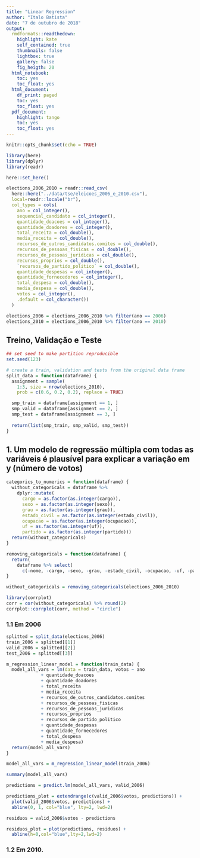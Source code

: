```yaml
---
title: "Linear Regression"
author: "Italo Batista"
date: "7 de outubro de 2018"
output:
  rmdformats::readthedown:
    highlight: kate
    self_contained: true
    thumbnails: false
    lightbox: true
    gallery: false
    fig_heigth: 20
  html_notebook:
    toc: yes
    toc_float: yes
  html_document:
    df_print: paged
    toc: yes
    toc_float: yes       
  pdf_document:
    highlight: tango
    toc: yes
    toc_float: yes
---
```


```r
knitr::opts_chunk$set(echo = TRUE)
```

```r
library(here)
library(dplyr)
library(readr)

here::set_here()

elections_2006_2010 = readr::read_csv(
  here::here("../data/tse/eleicoes_2006_e_2010.csv"),
  local=readr::locale("br"),
  col_types = cols(
    ano = col_integer(),
    sequencial_candidato = col_integer(),
    quantidade_doacoes = col_integer(),
    quantidade_doadores = col_integer(),
    total_receita = col_double(),
    media_receita = col_double(),
    recursos_de_outros_candidatos.comites = col_double(),
    recursos_de_pessoas_fisicas = col_double(),
    recursos_de_pessoas_juridicas = col_double(),
    recursos_proprios = col_double(),
    `recursos_de_partido_politico` = col_double(),
    quantidade_despesas = col_integer(),
    quantidade_fornecedores = col_integer(),
    total_despesa = col_double(),
    media_despesa = col_double(),
    votos = col_integer(),
    .default = col_character())
  )

elections_2006 = elections_2006_2010 %>% filter(ano == 2006)
elections_2010 = elections_2006_2010 %>% filter(ano == 2010)
```

## Treino, Validação e Teste

```r
## set seed to make partition reproducible
set.seed(123)

# create a train, validation and tests from the original data frame 
split_data = function(dataframe) {
  assignment = sample(
    1:3, size = nrow(elections_2010), 
    prob = c(0.6, 0.2, 0.2), replace = TRUE)

  smp_train = dataframe[assignment == 1, ]
  smp_valid = dataframe[assignment == 2, ]
  smp_test = dataframe[assignment == 3, ]
  
  return(list(smp_train, smp_valid, smp_test))
}
```

## 1. Um modelo de regressão múltipla com todas as variáveis é plausível para explicar a variação em y (número de votos)

```r

categorics_to_numerics = function(dataframe) {
  without_categoricals = dataframe %>%
    dplyr::mutate(
      cargo = as.factor(as.integer(cargo)),
      sexo = as.factor(as.integer(sexo)),
      grau = as.factor(as.integer(grau)),
      estado_civil = as.factor(as.integer(estado_civil)),
      ocupacao = as.factor(as.integer(ocupacao)),
      uf = as.factor(as.integer(uf)),
      partido = as.factor(as.integer(partido)))
  return(without_categoricals)
}

removing_categoricals = function(dataframe) {
  return(
    dataframe %>% select(
      c(-nome, -cargo, -sexo, -grau, -estado_civil, -ocupacao, -uf, -partido, -sequencial_candidato)))
}
```

```r
without_categoricals = removing_categoricals(elections_2006_2010)

library(corrplot)
corr = cor(without_categoricals) %>% round(2)
corrplot::corrplot(corr, method = "circle")
```

### 1.1 Em 2006

```r
splitted = split_data(elections_2006)
train_2006 = splitted[[1]]
valid_2006 = splitted[[2]]
test_2006 = splitted[[3]]
```

```r
m_regression_linear_model = function(train_data) {
  model_all_vars = lm(data = train_data, votos ~ ano 
             + quantidade_doacoes 
             + quantidade_doadores 
             + total_receita 
             + media_receita 
             + recursos_de_outros_candidatos.comites 
             + recursos_de_pessoas_fisicas 
             + recursos_de_pessoas_juridicas 
             + recursos_proprios
             + recursos_de_partido_politico 
             + quantidade_despesas 
             + quantidade_fornecedores 
             + total_despesa 
             + media_despesa)
  return(model_all_vars)
}

model_all_vars = m_regression_linear_model(train_2006)

summary(model_all_vars)
```

```r
predictions = predict.lm(model_all_vars, valid_2006)

predictions_plot = extendrange(c(valid_2006$votos, predictions)) +
  plot(valid_2006$votos, predictions) +
  abline(0, 1, col="blue", lty=2, lwd=2)
```

```r
residuos = valid_2006$votos - predictions

residuos_plot = plot(predictions, residuos) +
  abline(h=0,col="blue",lty=2,lwd=2)
```

### 1.2 Em 2010. 




```r
```

